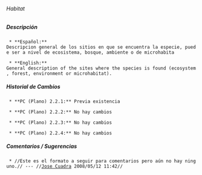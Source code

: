 ====== Habitat ======

===== Descripción =====
  * **Español:**
 Descripcion general de los sitios en que se encuentra la especie, puede ser a nivel de ecosistema, bosque, ambiente o de microhabita

  * **English:**
 General description of the sites where the species is found (ecosystem, forest, environment or microhabitat).

===== Historial de Cambios =====
  * **PC (Plano) 2.2.1:** Previa existencia

  * **PC (Plano) 2.2.2:** No hay cambios

  * **PC (Plano) 2.2.3:** No hay cambios

  * **PC (Plano) 2.2.4:** No hay cambios


===== Comentarios / Sugerencias =====

  * //Este es el formato a seguir para comentarios pero aún no hay ninguno.// --- //[[jcuadra@inbio.ac.cr|Jose Cuadra]] 2008/05/12 11:42//

